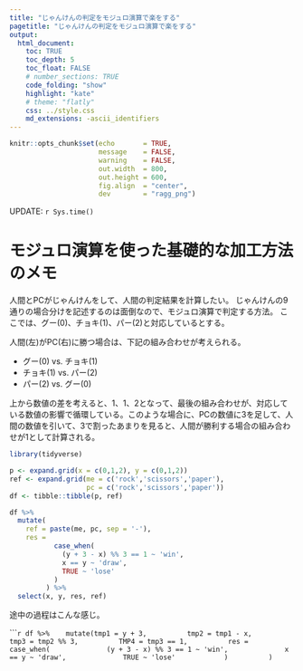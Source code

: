 ```yaml
---
title: "じゃんけんの判定をモジュロ演算で楽をする"
pagetitle: "じゃんけんの判定をモジュロ演算で楽をする"
output:
  html_document:
    toc: TRUE
    toc_depth: 5
    toc_float: FALSE
    # number_sections: TRUE
    code_folding: "show"
    highlight: "kate"
    # theme: "flatly"
    css: ../style.css
    md_extensions: -ascii_identifiers
---
```


```r
knitr::opts_chunk$set(echo       = TRUE,
                      message    = FALSE,
                      warning    = FALSE,
                      out.width  = 800,
                      out.height = 600,
                      fig.align  = "center",
                      dev        = "ragg_png")
```

<div class="update-right">
UPDATE: `r Sys.time()`
</div>

# モジュロ演算を使った基礎的な加工方法のメモ

人間とPCがじゃんけんをして、人間の判定結果を計算したい。
じゃんけんの9通りの場合分けを記述するのは面倒なので、モジュロ演算で判定する方法。
ここでは、グー(0)、チョキ(1)、パー(2)と対応しているとする。

人間(左)がPC(右)に勝つ場合は、下記の組み合わせが考えられる。

- グー(0) vs. チョキ(1)
- チョキ(1) vs. パー(2)
- パー(2) vs. グー(0)

上から数値の差を考えると、1、1、2となって、最後の組み合わせが、対応している数値の影響で循環している。このような場合に、PCの数値に3を足して、人間の数値を引いて、3で割ったあまりを見ると、人間が勝利する場合の組み合わせが1として計算される。

```r
library(tidyverse)

p <- expand.grid(x = c(0,1,2), y = c(0,1,2))
ref <- expand.grid(me = c('rock','scissors','paper'), 
                   pc = c('rock','scissors','paper'))
df <- tibble::tibble(p, ref)

df %>% 
  mutate(
    ref = paste(me, pc, sep = '-'),
    res =
           case_when(
             (y + 3 - x) %% 3 == 1 ~ 'win',
             x == y ~ 'draw',
             TRUE ~ 'lose'
           )
         ) %>% 
  select(x, y, res, ref)
```

途中の過程はこんな感じ。

``````r
df %>% 
  mutate(tmp1 = y + 3,
         tmp2 = tmp1 - x,
         tmp3 = tmp2 %% 3,
         TMP4 = tmp3 == 1,
         res =
           case_when(
             (y + 3 - x) %% 3 == 1 ~ 'win',
             x == y ~ 'draw',
             TRUE ~ 'lose'
           )
         )
```

